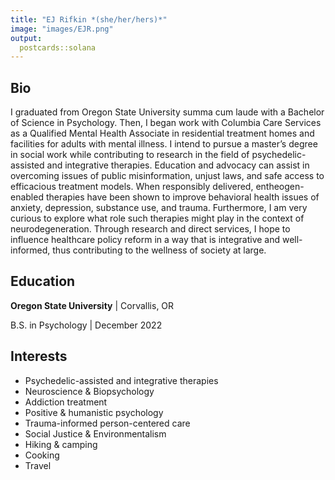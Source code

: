 ```yaml
---
title: "EJ Rifkin *(she/her/hers)*"
image: "images/EJR.png"
output:
  postcards::solana
---
```

 
## Bio

I graduated from Oregon State University summa cum laude with a Bachelor of Science in Psychology. Then, I began work with Columbia Care Services as a Qualified Mental Health Associate in residential treatment homes and facilities for adults with mental illness. I intend to pursue a master’s degree in social work while contributing to research in the field of psychedelic-assisted and integrative therapies. Education and advocacy can assist in overcoming issues of public misinformation, unjust laws, and safe access to efficacious treatment models. When responsibly delivered, entheogen-enabled therapies have been shown to improve behavioral health issues of anxiety, depression, substance use, and trauma. Furthermore, I am very curious to explore what role such therapies might play in the context of neurodegeneration. Through research and direct services, I hope to influence healthcare policy reform in a way that is integrative and well-informed, thus contributing to the wellness of society at large.

## Education

**Oregon State University** | Corvallis, OR

B.S. in Psychology | December 2022


## Interests

* Psychedelic-assisted and integrative therapies
* Neuroscience & Biopsychology
* Addiction treatment 
* Positive & humanistic psychology
* Trauma-informed person-centered care
* Social Justice & Environmentalism
* Hiking & camping
* Cooking
* Travel 
